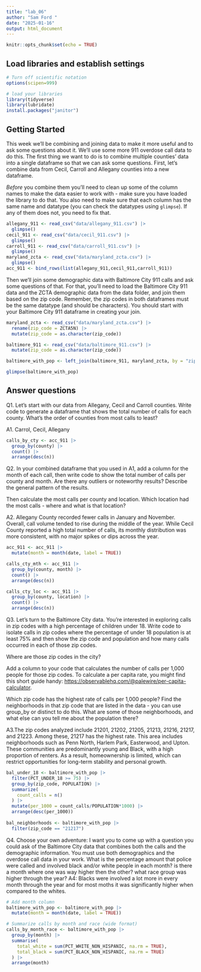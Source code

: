 ```yaml
---
title: "lab_06"
author: "Sam Ford "
date: "2025-01-16"
output: html_document
---
```


```r
knitr::opts_chunk$set(echo = TRUE)
```

## Load libraries and establish settings

```r
# Turn off scientific notation
options(scipen=999)

# load your libraries
library(tidyverse)
library(lubridate)
install.packages("janitor")

```

## Getting Started

This week we'll be combining and joining data to make it more useful and to ask some questions about it. We'll use some more 911 overdose call data to do this. The first thing we want to do is to combine multiple counties' data into a single dataframe so that we can ask some questions. First, let's combine data from Cecil, Carroll and Allegany counties into a new dataframe.

*Before* you combine them you'll need to clean up some of the column names to make the data easier to work with - make sure you have loaded the library to do that. You also need to make sure that each column has the same name and datatype (you can check the datatypes using `glimpse`). If any of them does not, you need to fix that.

```r
allegany_911 <- read_csv("data/allegany_911.csv") |>
  glimpse()
cecil_911 <- read_csv("data/cecil_911.csv") |>
  glimpse()
carroll_911 <- read_csv("data/carroll_911.csv") |>
  glimpse()
maryland_zcta <- read_csv("data/maryland_zcta.csv") |>
  glimpse()
acc_911 <- bind_rows(list(allegany_911,cecil_911,carroll_911))
```

Then we'll join some demographic data with Baltimore City 911 calls and ask some questions of that. For that, you'll need to load the Baltimore City 911 data and the ZCTA demographic data from the data folder, and join them based on the zip code. Remember, the zip codes in both dataframes must be the same datatype (and should be characters). You should start with your Baltimore City 911 dataframe in creating your join.

```r
maryland_zcta <- read_csv("data/maryland_zcta.csv") |>
  rename(zip_code = ZCTA5N) |>
  mutate(zip_code = as.character(zip_code))

baltimore_911 <- read_csv("data/baltimore_911.csv") |>
  mutate(zip_code = as.character(zip_code))

baltimore_with_pop <- left_join(baltimore_911, maryland_zcta, by = "zip_code")

glimpse(baltimore_with_pop)


```

## Answer questions

Q1. Let's start with our data from Allegany, Cecil and Carroll counties. Write code to generate a dataframe that shows the total number of calls for each county. What's the order of counties from most calls to least?

A1.
Carrol, Cecil, Allegany
```r
calls_by_cty <- acc_911 |>
  group_by(county) |>
  count() |>
  arrange(desc(n))
```


Q2. In your combined dataframe that you used in A1, add a column for the month of each call, then write code to show the total number of calls per county and month. Are there any outliers or noteworthy results? Describe the general pattern of the results.

Then calculate the most calls per county and location. Which location had the most calls - where and what is that location?

A2. Allegany County recorded  fewer calls in January and November. Overall, call volume tended to rise during the middle of the year. While Cecil County reported a high total number of calls, its monthly distribution was more consistent, with no major spikes or dips across the year.

```r
acc_911 <- acc_911 |>
  mutate(month = month(date, label = TRUE))

calls_cty_mth <- acc_911 |>
  group_by(county, month) |>
  count() |>
  arrange(desc(n))

calls_cty_loc <- acc_911 |>
  group_by(county, location) |> 
  count() |> 
  arrange(desc(n))

```

Q3. Let's turn to the Baltimore City data. You're interested in exploring calls in zip codes with a high percentage of children under 18. Write code to isolate calls in zip codes where the percentage of under 18 population is at least 75% and then show the zip code and population and how many calls occurred in each of those zip codes.

Where are those zip codes in the city?

Add a column to your code that calculates the number of calls per 1,000 people for those zip codes. To calculate a per capita rate, you might find this short guide handy: [https://observablehq.com/\@palewire/per-capita-calculator](https://observablehq.com/@palewire/per-capita-calculator){.uri}.

Which zip code has the highest rate of calls per 1,000 people? Find the neighborhoods in that zip code that are listed in the data - you can use group_by or distinct to do this. What are some of those neighborhoods, and what else can you tell me about the population there?

A3.The zip codes analyzed include 21201, 21202, 21205, 21213, 21216, 21217, and 21223.
Among these, 21217 has the highest rate.
This area includes neighborhoods such as Penn North, Harlem Park, Easterwood, and Upton. These communities are predominantly young and Black, with a high proportion of renters. As a result, homeownership is limited, which can restrict opportunities for long-term stability and personal growth.

```r
bal_under_18 <- baltimore_with_pop |>
  filter(PCT_UNDER_18 >= 75) |>
  group_by(zip_code, POPULATION) |>
  summarize(
    count_calls = n()
  ) |>
  mutate(per_1000 = count_calls/POPULATION*1000) |>
  arrange(desc(per_1000))
  
bal_neighborhoods <- baltimore_with_pop |>
  filter(zip_code == "21217") 
```

Q4. Choose your own adventure: I want you to come up with a question you could ask of the Baltimore City data that combines both the calls and the demographic information. You must use both demographics and the overdose call data in your work.
What is the percentage amount that police were called and involved black and/or white people in each month? is there a month where one was way higher then the other? what race group was higher through the year?
A4: Blacks were involved a lot more in every month through the year and for most moths it was significantly higher when compared to the whites.

```r

# Add month column
baltimore_with_pop <- baltimore_with_pop |>
  mutate(month = month(date, label = TRUE))

# Summarize calls by month and race (wide format)
calls_by_month_race <- baltimore_with_pop |>
  group_by(month) |>
  summarise(
    total_white = sum(PCT_WHITE_NON_HISPANIC, na.rm = TRUE),
    total_black = sum(PCT_BLACK_NON_HISPANIC, na.rm = TRUE)
  ) |>
  arrange(month)




```
